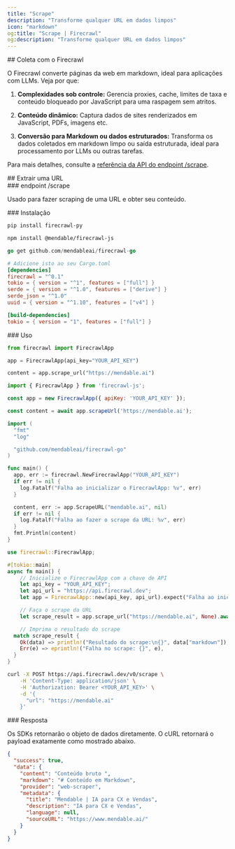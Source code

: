 ```yaml
---
title: "Scrape"
description: "Transforme qualquer URL em dados limpos"
icon: "markdown"
og:title: "Scrape | Firecrawl"
og:description: "Transforme qualquer URL em dados limpos"
---
```


<div id="scraping-with-firecrawl">
  ## Coleta com o Firecrawl
</div>

O Firecrawl converte páginas da web em markdown, ideal para aplicações com LLMs. Veja por que:

1. **Complexidades sob controle:**
   Gerencia proxies, cache, limites de taxa e conteúdo bloqueado por JavaScript para uma raspagem sem atritos.

2. **Conteúdo dinâmico:**
   Captura dados de sites renderizados em JavaScript, PDFs, imagens etc.

3. **Conversão para Markdown ou dados estruturados:**
   Transforma os dados coletados em markdown limpo ou saída estruturada, ideal para processamento por LLMs ou outras tarefas.

Para mais detalhes, consulte a [referência da API do endpoint /scrape](https://docs.firecrawl.dev/api-reference/endpoint/scrape).

<div id="scrape-a-url">
  ## Extrair uma URL
</div>

<div id="scrape-endpoint">
  ### endpoint /scrape
</div>

Usado para fazer scraping de uma URL e obter seu conteúdo.

<div id="installation">
  ### Instalação
</div>

<CodeGroup>

```bash Python
pip install firecrawl-py
```

```bash JavaScript
npm install @mendable/firecrawl-js
```

```go Go
go get github.com/mendableai/firecrawl-go
```

```toml Rust
# Adicione isto ao seu Cargo.toml
[dependencies]
firecrawl = "^0.1"
tokio = { version = "^1", features = ["full"] }
serde = { version = "^1.0", features = ["derive"] }
serde_json = "^1.0"
uuid = { version = "^1.10", features = ["v4"] }

[build-dependencies]
tokio = { version = "1", features = ["full"] }
```

</CodeGroup>

<div id="usage">
  ### Uso
</div>

<CodeGroup>

```python Python
from firecrawl import FirecrawlApp

app = FirecrawlApp(api_key="YOUR_API_KEY")

content = app.scrape_url("https://mendable.ai")
```

```JavaScript JavaScript
import { FirecrawlApp } from 'firecrawl-js';

const app = new FirecrawlApp({ apiKey: 'YOUR_API_KEY' });

const content = await app.scrapeUrl('https://mendable.ai');
```

```go Go
import (
  "fmt"
  "log"

  "github.com/mendableai/firecrawl-go"
)

func main() {
  app, err := firecrawl.NewFirecrawlApp("YOUR_API_KEY")
  if err != nil {
    log.Fatalf("Falha ao inicializar o FirecrawlApp: %v", err)
  }

  content, err := app.ScrapeURL("mendable.ai", nil)
  if err != nil {
    log.Fatalf("Falha ao fazer o scrape da URL: %v", err)
  }
  fmt.Println(content)
}
```

```rust Rust
use firecrawl::FirecrawlApp;

#[tokio::main]
async fn main() {
    // Inicialize o FirecrawlApp com a chave de API
    let api_key = "YOUR_API_KEY";
    let api_url = "https://api.firecrawl.dev";
    let app = FirecrawlApp::new(api_key, api_url).expect("Falha ao inicializar o FirecrawlApp");

    // Faça o scrape da URL
    let scrape_result = app.scrape_url("https://mendable.ai", None).await;

    // Imprima o resultado do scrape
  match scrape_result {
    Ok(data) => println!("Resultado do scrape:\n{}", data["markdown"]),
    Err(e) => eprintln!("Falha no scrape: {}", e),
  }
}
```

```bash cURL
curl -X POST https://api.firecrawl.dev/v0/scrape \
    -H 'Content-Type: application/json' \
    -H 'Authorization: Bearer <YOUR_API_KEY>' \
    -d '{
      "url": "https://mendable.ai"
    }'
```

</CodeGroup>

<div id="response">
  ### Resposta
</div>

Os SDKs retornarão o objeto de dados diretamente. O cURL retornará o payload exatamente como mostrado abaixo.

```json
{
  "success": true,
  "data": {
    "content": "Conteúdo bruto ",
    "markdown": "# Conteúdo em Markdown",
    "provider": "web-scraper",
    "metadata": {
      "title": "Mendable | IA para CX e Vendas",
      "description": "IA para CX e Vendas",
      "language": null,
      "sourceURL": "https://www.mendable.ai/"
    }
  }
}
```
